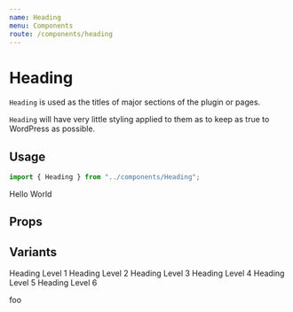 ```yaml
---
name: Heading
menu: Components
route: /components/heading
---
```



# Heading

`Heading` is used as the titles of major sections of the plugin or pages.

`Heading` will have very little styling applied to them as to keep as true to
WordPress as possible.

## Usage

```ts
import { Heading } from "../components/Heading";
```

<Playground>
  <Heading>Hello World</Heading>
</Playground>

## Props

<Props of={Heading} />

## Variants

<Playground>
  <Heading level={1}>Heading Level 1</Heading>
</Playground>

<Playground>
  <Heading level={2}>Heading Level 2</Heading>
</Playground>

<Playground>
  <Heading level={3}>Heading Level 3</Heading>
</Playground>

<Playground>
  <Heading level={4}>Heading Level 4</Heading>
</Playground>

<Playground>
  <Heading level={5}>Heading Level 5</Heading>
</Playground>

<Playground>
  <Heading level={6}>Heading Level 6</Heading>
</Playground>

foo
